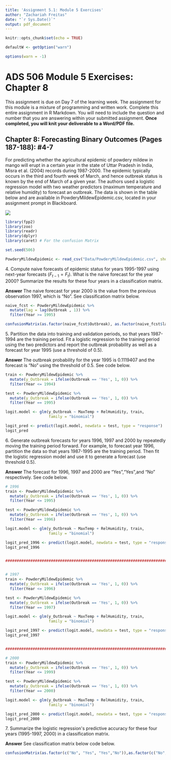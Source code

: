 ```yaml
---
title: 'Assignment 5.1: Module 5 Exercises'
author: "Zachariah Freitas"
date: "`r Sys.Date()`"
output: pdf_document
---
```


```r
knitr::opts_chunk$set(echo = TRUE)

defaultW <- getOption("warn") 

options(warn = -1) 
```

# ADS 506 Module 5 Exercises: Chapter 8

This assignment is due on Day 7 of the learning week. The assignment for this module is a mixture of programming and written work. Complete this entire assignment in R Markdown. You will need to include the question and number that you are answering within your submitted assignment. **Once completed, you will knit your deliverable to a Word/PDF file.**

## Chapter 8: Forecasting Binary Outcomes (Pages 187-188): #4-7

For predicting whether the agricultural epidemic of powdery mildew in mango will erupt in a certain year in the state of Uttar Pradesh in India, Misra et al. (2004) records during 1987-2000. The epidemic typically occurs in the third and fourth week of March, and hence outbreak status is known by the end of March of a given year. The authors used a logistic regression model with two weather predictors (maximum temperature and relative humidity) to forecast an outbreak. The data is shown in the table below and are available in PowderyMildewEpidemic.csv, located in your assignment prompt in Blackboard.

![](images/paste-4BF2295A.png)
```r
library(fpp2)
library(zoo)
library(readr)
library(dplyr)
library(caret) # For the confusion Matrix

set.seed(506)

PowderyMildewEpidemic <- read_csv("Data/PowderyMildewEpidemic.csv", show_col_types= FALSE)

```


4\. Compute naive forecasts of epidemic status for years 1995-1997 using next-year forecasts $(F_{t-1} = F_t )$. What is the naive forecast for the year 2000? Summarize the results for these four years in a classification matrix.

**Answer** The naive forecast for year 2000 is the value from the previous observation 1997, which is "No". See classification matrix below.

```r

naive_fcst <- PowderyMildewEpidemic %>%
  mutate(lag = lag(Outbreak , 1)) %>% 
  filter(Year >= 1995)

confusionMatrix(as.factor(naive_fcst$Outbreak), as.factor(naive_fcst$lag))


```




5\. Partition the data into training and validation periods, so that years 1987-1994 are the training period. Fit a logistic regression to the training period using the two predictors and report the outbreak probability as well as a forecast for year 1995 (use a threshold of 0.5).

**Answer** The outbreak probability for the year 1995 is 0.1119407 and the forecast is "No" using the threshold of 0.5. See code below.

```r


train <- PowderyMildewEpidemic %>% 
  mutate(y_Outbreak = ifelse(Outbreak == 'Yes', 1, 0)) %>%
  filter(Year <= 1994)

test <- PowderyMildewEpidemic %>% 
  mutate(y_Outbreak = ifelse(Outbreak == 'Yes', 1, 0)) %>%
  filter(Year == 1995)

logit.model <- glm(y_Outbreak ~ MaxTemp + RelHumidity, train,
                   family = "binomial")

logit_pred <- predict(logit.model, newdata = test, type = "response")
logit_pred

```





6\. Generate outbreak forecasts for years 1996, 1997 and 2000 by repeatedly moving the training period forward. For example, to forecast year 1996, partition the data so that years 1987-1995 are the training period. Then fit the logistic regression model and use it to generate a forecast (use threshold 0.5).

**Answer** The forecast for 1996, 1997 and 2000 are "Yes","Yes",and "No" respectively. See code below.


```r

# 1996
train <- PowderyMildewEpidemic %>% 
  mutate(y_Outbreak = ifelse(Outbreak == 'Yes', 1, 0)) %>%
  filter(Year <= 1995)

test <- PowderyMildewEpidemic %>% 
  mutate(y_Outbreak = ifelse(Outbreak == 'Yes', 1, 0)) %>%
  filter(Year == 1996)

logit.model <- glm(y_Outbreak ~ MaxTemp + RelHumidity, train,
                   family = "binomial")

logit_pred_1996 <- predict(logit.model, newdata = test, type = "response")
logit_pred_1996


###########################################################################


# 1997
train <- PowderyMildewEpidemic %>% 
  mutate(y_Outbreak = ifelse(Outbreak == 'Yes', 1, 0)) %>%
  filter(Year <= 1996)

test <- PowderyMildewEpidemic %>% 
  mutate(y_Outbreak = ifelse(Outbreak == 'Yes', 1, 0)) %>%
  filter(Year == 1997)

logit.model <- glm(y_Outbreak ~ MaxTemp + RelHumidity, train,
                   family = "binomial")

logit_pred_1997 <- predict(logit.model, newdata = test, type = "response")
logit_pred_1997


###########################################################################

# 2000
train <- PowderyMildewEpidemic %>% 
  mutate(y_Outbreak = ifelse(Outbreak == 'Yes', 1, 0)) %>%
  filter(Year <= 1999)

test <- PowderyMildewEpidemic %>% 
  mutate(y_Outbreak = ifelse(Outbreak == 'Yes', 1, 0)) %>%
  filter(Year == 2000)

logit.model <- glm(y_Outbreak ~ MaxTemp + RelHumidity, train,
                   family = "binomial")

logit_pred_2000 <- predict(logit.model, newdata = test, type = "response")
logit_pred_2000

```







7\. Summarize the logistic regression\'s predictive accuracy for these four years (1995-1997, 2000) in a classification matrix.

**Answer** See classification matrix below code below.


```r

confusionMatrix(as.factor(c("No", "Yes", "Yes","No")),as.factor(c("No","Yes","No","No")), positive = "Yes")

```






